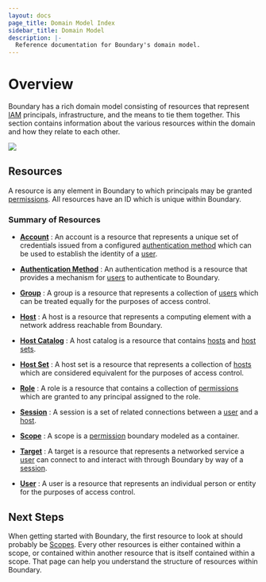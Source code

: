 ```yaml
---
layout: docs
page_title: Domain Model Index
sidebar_title: Domain Model
description: |-
  Reference documentation for Boundary's domain model.
---
```


# Overview

Boundary has a rich domain model
consisting of resources that represent
[IAM][] principals,
infrastructure,
and the means to tie them together.
This section contains information about the various resources within the domain
and how they relate to each other.

![](/img/boundary-domain-model-overview.jpg)

## Resources

A resource is any element in Boundary
to which principals may be granted [permissions][].
All resources have an ID which is unique within Boundary.

### Summary of Resources

- **[Account][]** :
  An account is a resource
  that represents a unique set of credentials
  issued from a configured [authentication method][]
  which can be used to establish the identity of a [user][].

- **[Authentication Method][]** :
  An authentication method is a resource
  that provides a mechanism
  for [users][] to authenticate to Boundary.

- **[Group][]** :
  A group is a resource
  that represents a collection of [users][]
  which can be treated equally
  for the purposes of access control.

- **[Host][]** :
  A host is a resource
  that represents a computing element with a network address
  reachable from Boundary.

- **[Host Catalog][]** :
  A host catalog is a resource
  that contains [hosts][] and [host sets][].

- **[Host Set][]** :
  A host set is a resource
  that represents a collection of [hosts][]
  which are considered equivalent
  for the purposes of access control.

- **[Role][]** :
  A role is a resource
  that contains a collection of [permissions][]
  which are granted to any principal assigned to the role.

- **[Session][]** :
  A session is a set of related connections
  between a [user][] and a [host][].

- **[Scope][]** :
  A scope is a [permission][] boundary modeled as a container.

- **[Target][]** :
  A target is a resource
  that represents a networked service
  a [user][] can connect to
  and interact with
  through Boundary
  by way of a [session][].

- **[User][]** :
  A user is a resource
  that represents an individual person or entity
  for the purposes of access control.

## Next Steps

When getting started with Boundary,
the first resource to look at should probably be [Scopes][].
Every other resources is either contained within a scope,
or contained within another resource
that is itself contained within a scope.
That page can help you understand the structure of resources within Boundary.

[iam]: https://en.wikipedia.org/wiki/Identity_management
[account]: /docs/concepts/domain-model/accounts
[accounts]: /docs/concepts/domain-model/accounts
[authentication method]: /docs/concepts/domain-model/auth-methods
[authentication methods]: /docs/concepts/domain-model/auth-methods
[group]: /docs/concepts/domain-model/groups
[groups]: /docs/concepts/domain-model/groups
[host catalog]: /docs/concepts/domain-model/host-catalogs
[host catalogs]: /docs/concepts/domain-model/host-catalogs
[host set]: /docs/concepts/domain-model/host-sets
[host sets]: /docs/concepts/domain-model/host-sets
[host]: /docs/concepts/domain-model/hosts
[hosts]: /docs/concepts/domain-model/hosts
[role]: /docs/concepts/domain-model/roles
[roles]: /docs/concepts/domain-model/roles
[scope]: /docs/concepts/domain-model/scopes
[scopes]: /docs/concepts/domain-model/scopes
[session]: /docs/concepts/domain-model/sessions
[sessions]: /docs/concepts/domain-model/sessions
[target]: /docs/concepts/domain-model/targets
[targets]: /docs/concepts/domain-model/targets
[user]: /docs/concepts/domain-model/users
[users]: /docs/concepts/domain-model/users
[permission]: /docs/concepts/security/permissions
[permissions]: /docs/concepts/security/permissions
